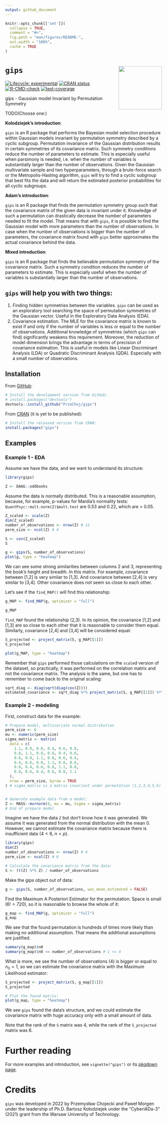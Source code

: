 ```yaml
---
output: github_document
---
```


<!-- README.md is generated from README.Rmd. Please edit that file -->

```r
knitr::opts_chunk[['set']](
  collapse = TRUE,
  comment = "#>",
  fig.path = "man/figures/README-",
  out.width = "100%",
  cache = TRUE
)
```

# `gips` <a href="https://przechoj.github.io/gips/"><img src="man/figures/logo.svg" align="right" height="139" /></a>

<!-- badges: start -->
[![Lifecycle: experimental](https://img.shields.io/badge/lifecycle-experimental-orange.svg)](https://lifecycle.r-lib.org/articles/stages.html#experimental)
[![CRAN status](https://www.r-pkg.org/badges/version/gips)](https://CRAN.R-project.org/package=gips)
[![R-CMD-check](https://github.com/PrzeChoj/gips/actions/workflows/R-CMD-check.yaml/badge.svg)](https://github.com/PrzeChoj/gips/actions/workflows/R-CMD-check.yaml)
[![test-coverage](https://codecov.io/gh/PrzeChoj/gips/branch/main/graph/badge.svg)](https://codecov.io/gh/PrzeChoj/gips?branch=main)
<!-- badges: end -->

gips - Gaussian model Invariant by Permutation Symmetry

TODO(Choose one:)

**Kolodziejek's introduction**:

`gips` is an R package that performs the Bayesian model selection procedure within Gaussian models invariant by permutation symmetry described by a cyclic subgroup. Permutation invariance of the Gaussian distribution results in certain symmetries of its covariance matrix. 
Such symmetry conditions reduce the number of parameters to estimate. This is especially useful when parsimony is needed, i.e. when the number of variables is substantially larger than the number of observations.
Given the Gaussian multivariate sample and two hyperparameters, through a brute-force search or the Metropolis-Hasting algorithm, `gips` will try to find a cyclic subgroup that best fits the data and will return the estimated posterior probabilities for all cyclic subgroups. 

**Adam's introduction**:

`gips` is an R package that finds the permutation symmetry group such that the covariance matrix of the given data is invariant under it. Knowledge of such a permutation can drastically decrease the number of parameters needed to fit the model. That means that with `gips`, it is possible to find the Gaussian model with more parameters than the number of observations. In case when the number of observations is bigger than the number of parameters, the covariance matrix found with `gips` better approximates the actual covariance behind the data.

**Mixed introduction**:

`gips` is an R package that finds the believable permutation symmetry of the covariance matrix. Such a symmetry condition reduces the number of parameters to estimate. This is especially useful when the number of variables is substantially larger than the number of observations.

## `gips` will help you with two things:
1. Finding hidden symmetries between the variables. `gips` can be used as an exploratory tool searching the space of permutation symmetries of the Gaussian vector.  Useful in the Exploratory Data Analysis (EDA).
2. Covariance estimation. The MLE for the covariance matrix is known to exist if and only if the number of variables is less or equal to the number of observations. Additional knowledge of symmetries (which `gips` can find) significantly weakens this requirement.  Moreover, the reduction of model dimension brings the advantage in terms of precision of covariance estimation.  This is useful in models like Linear Discriminant Analysis (LDA) or Quadratic Discriminant Analysis (QDA). Especially with a small number of observations.

## Installation

From [GitHub](https://github.com/PrzeChoj/gips):
``` r
# Install the development version from GitHub:
# install.packages("devtools")
devtools::install_github("PrzeChoj/gips")
```

From [CRAN](https://CRAN.R-project.org/package=gips) (it is yet to be published):
``` r
# Install the released version from CRAN:
install.packages("gips")
```

## Examples

### Example 1 - EDA

Assume we have the data, and we want to understand its structure:

```r
library(gips)

Z <- DAAG::oddbooks
```

Assume the data is normally distributed. This is a reasonable assumption, because, for example, p-values for Mardia’s normality tests: `QuantPsyc::mult.norm(Z)$mult.test` are 0.53 and 0.22, which are > 0.05.

```r
Z_scaled <- scale(Z)
dim(Z_scaled)
number_of_observations <- nrow(Z) # 12
perm_size <- ncol(Z) # 4

S <- cov(Z_scaled)
S

g <- gips(S, number_of_observations)
plot(g, type = "heatmap")
```

We can see some strong similarities between columns 2 and 3, representing the book's height and breadth. In this matrix. For example, covariance between [1,2] is very similar to [1,3]. And covariance between [2,4] is very similar to [3,4]. Other covariance does not seem so close to each other.

Let's see if the `find_MAP()` will find this relationship:

```r
g_MAP <- find_MAP(g, optimizer = "full")

g_MAP
```

`find_MAP` found the relationship (2,3). In its opinion, the covariance [1,2] and [1,3] are so close to each other that it is reasonable to consider them equal. Similarly, covariance [2,4] and [3,4] will be considered equal:

```r
S_projected <- project_matrix(S, g_MAP[[1]])
S_projected

plot(g_MAP, type = "heatmap")
```

Remember that `gips` performed those calculations on the `scale`d version of the dataset, so practically, it was performed on the correlation matrix and not the covariance matrix. The analysis is the same, but one has to remember to come back to the original scaling:

```r
sqrt_diag <- diag(sqrt(diag(cov(Z))))
estimated_covariance <- sqrt_diag %*% project_matrix(S, g_MAP[[1]]) %*% sqrt_diag
```


### Example 2 - modeling

First, construct data for the example:
```r
# Prepare model, multivariate normal distribution
perm_size <- 6
mu <- numeric(perm_size)  
sigma_matrix <- matrix(
  data = c(
    1.1, 0.8, 0.6, 0.4, 0.6, 0.8,
    0.8, 1.1, 0.8, 0.6, 0.4, 0.6,
    0.6, 0.8, 1.1, 0.8, 0.6, 0.4,
    0.4, 0.6, 0.8, 1.1, 0.8, 0.6,
    0.6, 0.4, 0.6, 0.8, 1.1, 0.8,
    0.8, 0.6, 0.4, 0.6, 0.8, 1.1
  ),
  nrow = perm_size, byrow = TRUE
) # sigma_matrix is a matrix invariant under permutation (1,2,3,4,5,6)


# Generate example data from a model:
Z <- MASS::mvrnorm(4, mu = mu, Sigma = sigma_matrix)
# End of prepare model
```

Imagine we have the data `Z` but don't know how it was generated. We assume it was generated from the normal distribution with the mean $0$. However, we cannot estimate the covariance matrix because there is insufficient data ($4 < 6$, $n < p$).
```r
library(gips)
dim(Z)
number_of_observations <- nrow(Z) # 4
perm_size <- ncol(Z) # 6

# Calculate the covariance matrix from the data:
S <- (t(Z) %*% Z) / number_of_observations
```

Make the gips object out of data:
```r
g <- gips(S, number_of_observations, was_mean_estimated = FALSE)
```

Find the Maximum A Posteriori Estimator for the permutation. Space is small ($6! = 720$), so it is reasonable to browse the whole of it:
```r
g_map <- find_MAP(g, optimizer = "full")
g_map
```

We see that the found permutation is hundreds of times more likely than making no additional assumption. That means the additional assumptions are justified.
```r
summary(g_map)$n0
summary(g_map)$n0 <= number_of_observations # 1 <= 4
```

What is more, we see the number of observations ($4$) is bigger or equal to $n_0 = 1$, so we can estimate the covariance matrix with the Maximum Likelihood estimator:
```r
S_projected <- project_matrix(S, g_map[[1]])
S_projected

# Plot the found matrix:
plot(g_map, type = "heatmap")
```

We see `gips` found the data's structure, and we could estimate the covariance matrix with huge accuracy only with a small amount of data.

Note that the rank of the `S` matrix was 4, while the rank of the `S_projected` matrix was 6.


# Further reading

For more examples and introduction, see `vignette("gips")` or its [pkgdown page](https://przechoj.github.io/gips/articles/gips.html).


# Credits

`gips` was developed in 2022 by Przemysław Chojecki and Paweł Morgen under the leadership of Ph.D. Bartosz Kołodziejek under the "CyberiADa-3" (2021) grant from the Warsaw University of Technology.


